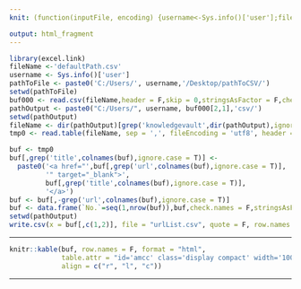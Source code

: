 ```yaml
---
knit: (function(inputFile, encoding) {username<-Sys.info()['user'];fileName<-'defaultPath.csv';pathToFile <-paste0('C:/Users/', username,'/Desktop/pathToCSV/');setwd(pathToFile);buf0<-read.csv(fileName,header = F,skip = 0,stringsAsFactor = F,check.names = F,fileEncoding = 'utf-8');timeStamp<-format(Sys.time(),'%Y%m%d%H%M%S');rmarkdown::render(inputFile, encoding = encoding, output_file = paste0('C:/Users/',username,buf0[2,1],'charts/','am-consulting.co.jp-knowledgeVaultURL.html')) })

output: html_fragment
---
```

<!-- knowledgeVaultへのリンク-->


<script>
$(document).ready(function() {
  $('#amcc').DataTable( {
    "order": [[ 0, "asc" ]],
    "lengthMenu":[[10, -1],[10, "All"]],
    "searching" :true,
    "paging"    :true,
    "ordering"  :true,
    "info"      :true,
    "scrollX"   :true
  } );
} );
</script>

<style>
table{white-space: nowrap;}
.entry-content table {border: 0px;}
.entry-content table > thead > tr > th, 
.entry-content table > tbody > tr > th, 
.entry-content table > tfoot > tr > th, 
.entry-content table > thead > tr > td, 
.entry-content table > tbody > tr > td, 
.entry-content table > tfoot > tr > td {border-left: none; border-right: none;}
</style>

```r
library(excel.link)
fileName <-'defaultPath.csv'
username <- Sys.info()['user']
pathToFile <- paste0('C:/Users/', username,'/Desktop/pathToCSV/')
setwd(pathToFile)
buf000 <- read.csv(fileName,header = F,skip = 0,stringsAsFactor = F,check.names = F,fileEncoding = 'utf-8')
pathOutput <- paste0("C:/Users/", username, buf000[2,1],'csv/')
setwd(pathOutput)
fileName <- dir(pathOutput)[grep('knowledgevault',dir(pathOutput),ignore.case = T)]
tmp0 <- read.table(fileName, sep = ',', fileEncoding = 'utf8', header = T)
```

```r
buf <- tmp0
buf[,grep('title',colnames(buf),ignore.case = T)] <- 
  paste0('<a href="',buf[,grep('url',colnames(buf),ignore.case = T)],
         '" target="_blank">',
         buf[,grep('title',colnames(buf),ignore.case = T)],
         '</a>')
buf <- buf[,-grep('url',colnames(buf),ignore.case = T)]
buf <- data.frame(`No.`=seq(1,nrow(buf)),buf,check.names = F,stringsAsFactors = F)
setwd(pathOutput)
write.csv(x = buf[,c(1,2)], file = "urlList.csv", quote = F, row.names = F, append = F, fileEncoding = 'utf8')
```

***

<!-- table part -->

```r
knitr::kable(buf, row.names = F, format = "html", 
             table.attr = "id='amcc' class='display compact' width='100%' cellspacing='0'", escape = F, 
             align = c("r", "l", "c"))
```

<!-- table part -->

***

<!-- knowledgeVaultへのリンク-->
